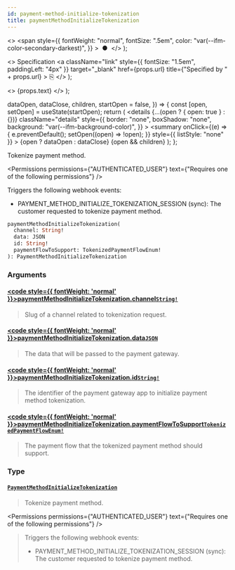 ```yaml
---
id: payment-method-initialize-tokenization
title: paymentMethodInitializeTokenization
---
```


  <>
    <span
      style={{
        fontWeight: "normal",
        fontSize: ".5em",
        color: "var(--ifm-color-secondary-darkest)",
      }}
    >
      &nbsp;●&nbsp;
    </span>
  </>
);

  <>
    Specification
    <a
      className="link"
      style={{ fontSize: "1.5em", paddingLeft: "4px" }}
      target="\_blank"
      href={props.url}
      title={"Specified by " + props.url}
    >
      ⎘
    </a>
  </>
);

  <>
    <span className={props.class}>{props.text}</span>
  </>
);


  dataOpen,
  dataClose,
  children,
  startOpen = false,
}) => {
  const [open, setOpen] = useState(startOpen);
  return (
    <details
      {...(open ? { open: true } : {})}
      className="details"
      style={{
        border: "none",
        boxShadow: "none",
        background: "var(--ifm-background-color)",
      }}
    >
      <summary
        onClick={(e) => {
          e.preventDefault();
          setOpen((open) => !open);
        }}
        style={{ listStyle: "none" }}
      >
        {open ? dataOpen : dataClose}
      </summary>
      {open && children}
    </details>
  );
};

Tokenize payment method.

<Badge
  text="Added in Saleor 3.16"
  class="badge badge--secondary margin-bottom--sm"
/>

<FeaturePreview />

<Permissions
  permissions={"AUTHENTICATED_USER"}
  text={"Requires one of the following permissions"}
/>

Triggers the following webhook events:

- PAYMENT_METHOD_INITIALIZE_TOKENIZATION_SESSION (sync): The customer requested to tokenize payment method.

```graphql
paymentMethodInitializeTokenization(
  channel: String!
  data: JSON
  id: String!
  paymentFlowToSupport: TokenizedPaymentFlowEnum!
): PaymentMethodInitializeTokenization
```

### Arguments

#### [<code style={{ fontWeight: 'normal' }}>paymentMethodInitializeTokenization.<b>channel</b></code>](#)<Bullet />[`String!`](../../../api-reference/miscellaneous/scalars/string) <Badge class="badge badge--secondary" text="non-null"/> <Badge class="badge badge--secondary" text="scalar"/> <Badge class="badge badge--secondary" text="miscellaneous"/>

> Slug of a channel related to tokenization request.

#### [<code style={{ fontWeight: 'normal' }}>paymentMethodInitializeTokenization.<b>data</b></code>](#)<Bullet />[`JSON`](../../../api-reference/miscellaneous/scalars/json) <Badge class="badge badge--secondary" text="scalar"/> <Badge class="badge badge--secondary" text="miscellaneous"/>

> The data that will be passed to the payment gateway.

#### [<code style={{ fontWeight: 'normal' }}>paymentMethodInitializeTokenization.<b>id</b></code>](#)<Bullet />[`String!`](../../../api-reference/miscellaneous/scalars/string) <Badge class="badge badge--secondary" text="non-null"/> <Badge class="badge badge--secondary" text="scalar"/> <Badge class="badge badge--secondary" text="miscellaneous"/>

> The identifier of the payment gateway app to initialize payment method tokenization.

#### [<code style={{ fontWeight: 'normal' }}>paymentMethodInitializeTokenization.<b>paymentFlowToSupport</b></code>](#)<Bullet />[`TokenizedPaymentFlowEnum!`](../../../api-reference/payments/enums/tokenized-payment-flow-enum) <Badge class="badge badge--secondary" text="non-null"/> <Badge class="badge badge--secondary" text="enum"/> <Badge class="badge badge--secondary" text="payments"/>

> The payment flow that the tokenized payment method should support.

### Type

#### [`PaymentMethodInitializeTokenization`](../../../api-reference/payments/objects/payment-method-initialize-tokenization) <Badge class="badge badge--secondary" text="object"/> <Badge class="badge badge--secondary" text="payments"/>

> Tokenize payment method.
>
> <Badge
>   text="Added in Saleor 3.16"
>   class="badge badge--secondary margin-bottom--sm"
> />
>
> <FeaturePreview />

<Permissions
  permissions={"AUTHENTICATED_USER"}
  text={"Requires one of the following permissions"}
/>

> Triggers the following webhook events:
>
> - PAYMENT_METHOD_INITIALIZE_TOKENIZATION_SESSION (sync): The customer requested to tokenize payment method.



